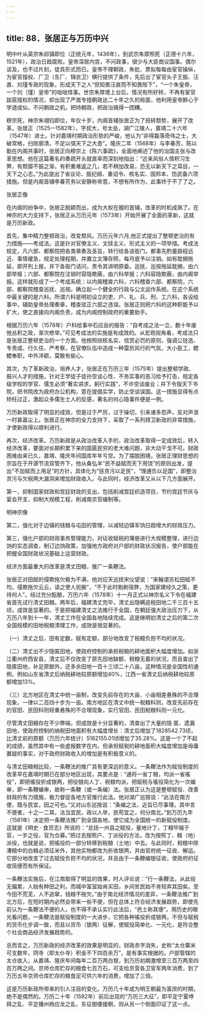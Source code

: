 ```yaml
---
---
---
```

title: 88．张居正与万历中兴
---




明中叶从英宗朱祁镇即位（正统元年，1436年），到武宗朱厚照死（正德十六年，1521年），政治日趋腐败。皇帝深居内宫，不问政事，很少与大臣商议国事。偶尔谈及，也不过片刻，徒具形式而已。皇帝不理朝政，朱批、票拟每每由宦官操纵，为宦官擅权、厂卫（东厂、锦衣卫）横行提供了条件，先后出了宦官头子王振、汪直、刘瑾专政的现象，形成天下之人“但知畏汪直而不知畏陛下”，“一个朱皇帝，一个刘（瑾）皇帝”的咄咄怪事。世宗朱厚熜上台后，情况有所好转，不再有宦官跋扈擅权的情况，却出现了严嵩专擅朝政达二十年之久的局面，他利用皇帝醉心于学道成仙，不问朝政之机，把持朝政，把政治搞得一团糟。

穆宗死，神宗朱翊钧即位，年仅十岁，内阁首辅张居正为了扭转颓势，展开了改革。张居正（1525—1582年），字叔大，号太岳，湖广江陵人，嘉靖二十六年（1547年）进士。针对嘉靖时期政治形势的严峻，他认为“非得磊落奇伟之士，大破常格，扫除廓清，不足以弭天下之大患”。隆庆二年（1568年）与李春芳、陈以勤在内阁共事时，张居正向穆宗上《陈六事疏》，全面地阐述了他的治国主张与改革思想。他在这篇著名的奏疏开头就直率而深刻地指出：“近来风俗人情积习生弊，有颓靡不振之渐，有积重难返之几，若不稍加改易，恐无以新天下之耳目，一天下之心志。”为此提出了省议论、振纪纲、重诏令、核名实、固邦本、饬武备六项措施。但是内阁首辅李春芳务以安静称帝意，不想有所作为，此事终于不了了之。



张居正像



在内阁的纷争中，张居正脱颖而出，成为大权在握的首辅，改革的时机成熟了。在神宗的大力支持下，张居正从万历元年（1573年）开始开展了全面的革新，这就是万历新政。

首先，集中精力整顿政治，改变颓风。万历元年六月,他正式提出了整顿吏治的有力措施——考成法。这是针对官僚主义、文牍主义、形式主义的一项举措。考成法规定，凡六部、都察院把各类章奏及圣旨，转行给各该衙门，都事先酌量路程远近、事情缓急，规定处理程期，并置立文簿存照，每月底予以注销。如有耽搁拖延，即开列上报，并下各衙门诘问，责令其讲明原委。巡抚、巡按拖延耽搁，由六部举报；六部、都察院在注销时容隐欺蔽，由六科举报；六科容隐欺蔽，由内阁举报。这样就形成了一个考成系统：以内阁稽查六科，六科稽查六部、都察院，六部、都察院稽查巡抚、巡按。确立起一个健全的行政与公文运作系统。在这个系统中最关键的是六科。所谓六科是明初设立的吏、户、礼、兵、刑、工六科，各设给事中，辅助皇帝处理奏章，稽查驳正六部之违误。张居正则把六科的这种职能予以扩大，使之直接向内阁负责，成为内阁控制政府的重要助手。

根据万历六年（1578年）户科给事中石应岳的报告：“自考成之法一立，数十年废弛丛积之政，渐次修举。”可见考成法的实施是有成效的。从宏观视角看，考成法只是张居正整顿吏治的一个方面。他按照综核名实、信赏必罚的原则，强调公铨选、专责成、行久任、严考察，在官僚队伍中造成一种雷厉风行的气氛，大小臣工，鳃鳃奉职，中外淬砺，莫敢有偷心。

其次，为了革新政治，培养人才，张居正在万历三年（1575年）提出整顿学政、振兴人才的措施，针对王学徒子徒孙空谈心性、不务实事的恶习给予打击，规定各级学校的学官、儒生必须“著实讲求，躬行实践”，不许空谈废业；并下令毁天下书院，把书院改为政府办公机构，意在提倡实学，防止空谈误国。这一措施显得有点矫枉过正，激起众多儒生士人的反感，著名的何心隐事件便是一例。

万历新政取得了明显的成效，但是过于严厉，过于操切，引来诸多怨声，反对声浪一时甚嚣尘上。张居正在神宗的全力支持下，采取了一系列捍卫新政的非常措施，才使新政得以顺利进行。

再次，经济改革。万历新政是从政治改革入手的，政治改革取得一定成效后，转入经济改革，要面对长期积累下来的国匮民穷的老大难问题，非大动干戈不可。财政困难由来已久，嘉靖、隆庆年间国库年年亏空。为了摆脱困境，张居正理财思想的宗旨在于开源节流双管齐下，他从桑弘羊“民不益赋而天下用饶”的原则出发，提出“不加赋而上用足”的方针，具体化为“惩贪污以足民”，“理逋负以足国”，即整治贪污与欠税两大漏洞来增加财政收入。与此同时，经济改革又从以下几方面展开。

第一，抑制国家财政和宫廷财政的支出，包括削减宫廷织造项目，节约宫廷节庆与宴会开支，抑制大规模工程，削减南京官编制等。



明神宗像



第二，强化对于边镇的钱粮与屯田的管理，以减轻边镇军饷日趋增大的财政压力。

第三，强化户部的财政事务管理能力，对征收赋税的簿册进行大规模整理，进行边饷的实态调查，制订边饷政策，加强地方政府对户部的财政状况报告，使户部能在把握全国财政状况基础上运营财政。

经济方面最重大的改革是清丈田粮，推广一条鞭法。

张居正对田赋的侵欺拖欠极为不满，他对应天巡抚宋仪望说：“来翰谓苏松田赋不均，侵欺拖欠云云，读之使人扼腕”，“不于此时剔刷宿弊，为国家建经久之策，更待何人”。经过充分酝酿，万历六年（1578年）十一月正式以神宗名义下令在福建省首先试行清丈田粮。两年后，福建清丈完毕，清丈出隐瞒逃税田地二千三百十五顷，成效是显著的。于是把福建清丈之法推行于全国，在朝廷强大政治压力下，从万历八年到十一年，清丈工作在全国各地陆续完成。这是继明初清丈之后的第二次全国规模的田地税粮清理工作，成效是很显著的。

（一）清丈之后，田有定数，赋有定额，部分地改变了税粮负担不均的状况。

（二）清丈出不少隐匿田地，使政府控制的承担税粮的耕地面积大幅度增加。如浙江衢州府西安县，清丈后不仅改变了原先田地缺额、税粮无着的状况，而且查出了隐匿田地，补足原额外，还多余田地一百十三顷二十八亩。这种情况是全国性的通例，例如山东省清丈后纳税耕地较原额增加40%，江西一省清丈后纳税耕地较原额增加13%。

（三）北方地区在清丈中统一亩制，改变先前存在的大亩、小亩相差悬殊的不合理现象，一律以二百四十步为一亩。南方地区在清丈中统一税粮科则，改变先前存在的官田、民田科则轻重悬殊的不合理现象，实行官田、民田税粮科则一元化。

尽管清丈田粮存在不少弊端，但成效是十分显著的，清查出了大量的隐 匿、遗漏田地，使政府控制的纳税田地面积有大幅度增长：清丈后增加了1828542.73顷，比清丈前的原额（万历六年统计）5182155.01顷增加了35.28%。这是一个了不起的成绩，虽然其中有一些虚报数字在内，但承担赋税的耕地面积大幅度增加是毋庸置疑的事实，对于政府财政收入的增加是有积极意义的。

与清丈田粮相比较，一条鞭法的推广具有更深远的意义。一条鞭法作为赋役制度的改革早在嘉靖时期已在部分地区出现，其要点是：“通将一省丁粮，均派一省徭役”，即把徭役折成银两，把役银向人丁、税粮均派，把赋税与徭役简化为一次编审，即一条鞭编审，故称一条鞭（或一条编）法。张居正认为这是整顿赋役、改善财政的有力措施，极力督促各地方官推行此法。他对湖广巡按说：“此法在南方便，既与民宜，因之可也。”又对山东巡按说：“条编之法，近旨已尽事理，其中言不便者，十之一二耳，法当宜民，政以人举，民苟宜之，何分南北。”到万历九年（1581年）决定把一条鞭法推广到全国各地，使它成为全国统一的新赋役制度。这就是《明史 · 食货志》所说的：“总括一州县之赋役，量地计丁，丁粮毕输于官，一岁之役，官为佥募。”把过去按照户、丁派役的方法，改为按照丁、粮（地）派役，也就是说，把徭役的一部分转移到税粮（土地）中去。与此同时，税粮中除漕粮中的白粮必须征米外，其他实物都改为折收银两，并由官府统一征收、解运。它部分地改变了过去赋役负担不均的状况，并且由于一条鞭编银征收，使政府的征收简便而有所保证。

一条鞭法实施后，在江南取得了明显的效果，时人评论说：“行一条鞭法，从此役无偏累，人始有种田之利，而城中富室始肯买田，乡间贫民始不肯轻弃其田矣。至今田不荒芜，人不逃窜，钱粮不拖欠。”由于南北经济情况的差异，一条鞭法推广到北方后，在短时期内必然会带来一些不便，但在总体上符合经济发展趋势，即使先前认为一条鞭法不便的人，也不得不承认实行此法后，“邑土称其便”。用历史的眼光看问题，一条鞭法是赋役制度的一大进步，它把各种徭役折成银两，不但与赋税的货币化步调一致，而且以货币（银两）征解，使赋役简单化、一元化，是符合整个社会商品经济发展趋势的。

总而言之，万历新政的经济改革的效果是明显的，财政赤字消失，史称“太仓粟米可支数年，冏寺（即太仆寺）积金不下四百余万”，是有事实根据的。户部管辖的太仓收入，从嘉靖、隆庆年间每年二百万两白银，到万历初期激增至三百万两至四百万两之间。京师仓库贮存的粮食七百万石，可支给京营各卫官军两年消费，到了万历五年京师仓库贮存的粮食足可供六年的消费，增加了三倍。

这是万历新政所带来的引人注目的变化。万历几十年成为明王朝最为富庶的时期，绝不是偶然的。万历二十年（1592年）前后出现的“万历三大征”，即平定宁夏哱拜之乱、平定播州杨应龙之乱、东征御倭援朝，则从另一个侧面印证了这一点。